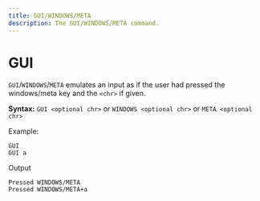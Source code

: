```yaml
---
title: GUI/WINDOWS/META
description: The GUI/WINDOWS/META command.
---
```


# GUI

`GUI`/`WINDOWS`/`META` emulates an input as if the user had pressed the windows/meta key and the `<chr>` if given.

**Syntax:** `GUI <optional chr>` or `WINDOWS <optional chr>` or `META <optional chr>`

Example:
```
GUI
GUI a
```
Output
```
Pressed WINDOWS/META
Pressed WINDOWS/META+a
```